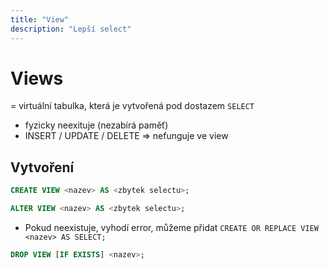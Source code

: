 ```yaml
---
title: "View"
description: "Lepší select"
---
```


# Views
= virtuální tabulka, která je vytvořená pod dostazem `SELECT`
- fyzicky neexituje (nezabírá paměť)
- INSERT / UPDATE / DELETE => nefunguje ve view

## Vytvoření 

```sql title="Vytvoření"
CREATE VIEW <nazev> AS <zbytek selectu>;
```

```sql title="Upravení"
ALTER VIEW <nazev> AS <zbytek selectu>;
```
- Pokud neexistuje, vyhodí error, můžeme přidat `CREATE OR REPLACE VIEW <nazev> AS SELECT;`


```sql title="Smazaní"
DROP VIEW [IF EXISTS] <nazev>;
```

